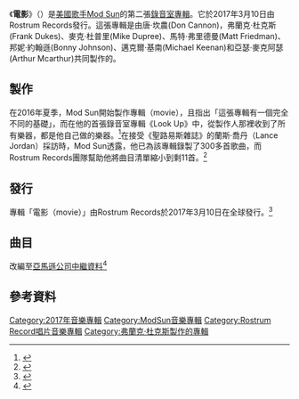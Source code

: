 {{noteTA
|G1=Music
}}
{{Infobox album
| name         = {{lang|en|Movie}}
| type         = studio
| artist       = [[Mod_Sun|Mod Sun]]
| cover        = Movie (Mod Sun album).jpeg
| border       = 
| released     = {{Start date|2017|03|10}}
| genre        = [[嘻哈音樂|嘻哈]]
| length       = {{duration|m=39|s=25}}
| label        = Rostrum Record
| producer     = {{Plain list|
* Bonny Johnson
* [[弗蘭克·杜克斯|弗蘭克·杜克斯]]
* Arthur Mcarthur
* Michael Keenan
* Mike Dupree
* Don Cannon
* Matt Friedman
}}
| prev_title   = {{le|Look Up (Mod Sun5專輯)|Look Up (Mod Sun album)|Look Up}}
| prev_year    = 2015
| next_title   = BB
| next_year    = 2017
| misc         = 
}}

《'''電影'''》（{{Lang-en|''Movie''}}）是[[美國|美國]][[歌手|歌手]][[Mod_Sun|Mod Sun]]的第二張[[錄音室專輯|錄音室專輯]]。它於2017年3月10日由Rostrum Records發行。這張專輯是由唐·坎農(Don Cannon)，弗蘭克·杜克斯(Frank Dukes)、麥克·杜普里(Mike Dupree)、馬特·弗里德曼(Matt Friedman)、邦妮·約翰遜(Bonny Johnson)、邁克爾·基南(Michael Keenan)和亞瑟·麥克阿瑟(Arthur Mcarthur)共同製作的。

== 製作 ==
在2016年夏季，Mod Sun開始製作專輯（movie），且指出「這張專輯有一個完全不同的基礎」，而在他的首張錄音室專輯《Look Up》中，從製作人那裡收到了所有樂器，都是他自己做的樂器。<ref>{{Cite web|title=Mod Sun Talks His New Album, Marijuana and Make-It-Happen Mentality|url=https://303magazine.com/2017/04/mod-sun-talks-new-album-movies/|accessdate=2021-03-28|date=2017-04-30|work=303 Magazine|language=en-US|archive-date=2021-01-26|archive-url=https://web.archive.org/web/20210126185253/https://303magazine.com/2017/04/mod-sun-talks-new-album-movies/|dead-url=no}}</ref>在接受《聖路易斯雜誌》的蘭斯·喬丹（Lance Jordan）採訪時，Mod Sun透露，他已為該專輯錄製了300多首歌曲，而Rostrum Records團隊幫助他將曲目清單縮小到剩11首。<ref>{{Cite web|title=A conversation with rapper Mod Sun|url=https://www.stlmag.com/api/content/063564ae-29b8-11e7-8487-0aea2a882f79/|accessdate=2021-03-28|date=2017-04-25|last=Jordan|first=Lance|work=www.stlmag.com|language=en-us}}</ref>

== 發行 ==
專輯「電影（movie）」由Rostrum Records於2017年3月10日在全球發行。<ref>{{Cite web|title=Stream Mod Sun New Album "MOVIE"|url=http://onsmash.com/music/mod-sun-movie-album-stream/|accessdate=2021-03-28|last=onsmash|work=OnSMASH|language=en|archive-date=2017-04-14|archive-url=https://web.archive.org/web/20170414182524/http://onsmash.com/music/mod-sun-movie-album-stream/|dead-url=no}}</ref>

== 曲目 ==
改編至[[亞馬遜公司|亞馬遜公司]][[元資料|中繼資料]]<ref>{{Cite web|url=https://www.amazon.com/Movie-Mod-Sun/dp/B07QD95C5B|accessdate=2021-03-28|work=www.amazon.com}}</ref>{{Track listing|extra_column=Producer(s)|title9=Spent All My Money...|length6=2:48|title7=WWYGADT|writer7={{flatlist|
* Donald Cannon
* Smith
}}|extra7=Cannon|length7=3:53|title8=Smokin' What I'm Smokin' On|note8=featuring [[DRAM_(musician)|DRAM]] & [[Rich_the_Kid|Rich the Kid]]|writer8={{flatlist|
* Cannon
* Dimitri Roger
* Robert Mandell
* Shelley Smith
* Smith
}}|extra8=Cannon|length8=4:14|note9=featuring [[Blackbear_(musician)|blackbear]]|writer6={{flatlist|
* Mike Dupree
* Smith
}}|writer9={{flatlist|
* Bruesch
* Musto
* Smith
}}|extra9=Johnson|length9=3:43|title10=Make Somethin' of Yourself|writer10={{flatlist|
* McArthur
* Smith
}}|extra10=McArthur|length10=3:49|title11=The End or Start Again?|writer11={{flatlist|
* McArthur
* Matt Friedman
* Smith
}}|extra11={{hlist|Friedman|McArthur}}|extra6=Dupree|title6=Two|total_length=39:25|writer3={{flatlist|
* Jeremy McArthur
*Smith}}|title1=Previews|writer1={{flatlist|
* Richard Baker
* Adrian Bruesch
* Adam Feeney
* Derek Smith
}}|extra1={{hlist|Bobby Johnson|Frank Dukes}}|length1=1:12|title2=We Do This Shit|note2=featuring [[Dej_Loaf|Dej Loaf]]|writer2={{flatlist|
* Baker
* Feeney
* Smith
* Deja Trimble
}}|extra2=|length2=3:52|title3=She Just Wanna Dance|extra3=Arthur McArthur|length5=4:22|length3=2:50|title4=You Are|note4=featuring [[Mansionz|Mansionz]]|writer4={{flatlist|
* Matt Musto
* Michael Keenan
* [[Mike_Posner|Mike Posner]]
*Smith}}|extra4=Keenan|length4=3:55|title5=Beautiful Problem|note5=featuring [[Gnash_(musician)|Gnash]] & [[Maty_Noyes|Maty Noyes]]|writer5={{flatlist|
* Garrett Nash
* McArthur
* Jon Bellion
*Smith}}|extra5=McArthur|length11=4:47}}

== 參考資料 ==
{{reflist|30em}}

[[Category:2017年音樂專輯|Category:2017年音樂專輯]]
[[Category:ModSun音樂專輯|Category:ModSun音樂專輯]]
[[Category:Rostrum_Record唱片音樂專輯|Category:Rostrum Record唱片音樂專輯]]
[[Category:弗蘭克·杜克斯製作的專輯|Category:弗蘭克·杜克斯製作的專輯]]
